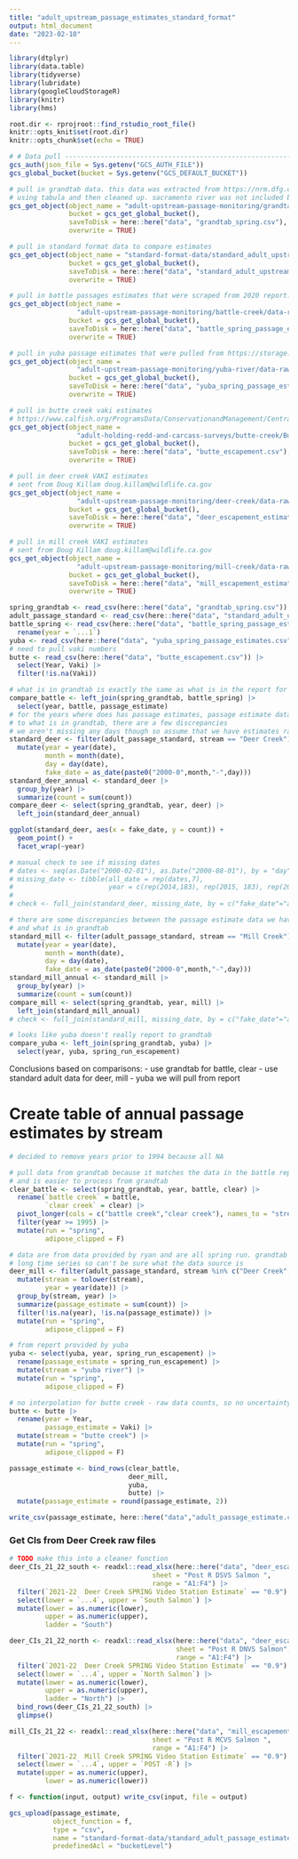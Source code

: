 ```yaml
---
title: "adult_upstream_passage_estimates_standard_format"
output: html_document
date: "2023-02-10"
---
```


```r
library(dtplyr)
library(data.table)
library(tidyverse)
library(lubridate)
library(googleCloudStorageR)
library(knitr)
library(hms)

root.dir <- rprojroot::find_rstudio_root_file()
knitr::opts_knit$set(root.dir)
knitr::opts_chunk$set(echo = TRUE)
```

```r
# # Data pull ---------------------------------------------------------------
gcs_auth(json_file = Sys.getenv("GCS_AUTH_FILE"))
gcs_global_bucket(bucket = Sys.getenv("GCS_DEFAULT_BUCKET"))

# pull in grandtab data. this data was extracted from https://nrm.dfg.ca.gov/FileHandler.ashx?DocumentID=84381 for spring run only
# using tabula and then cleaned up. sacramento river was not included because it is unknown where that data is coming from.
gcs_get_object(object_name = "adult-upstream-passage-monitoring/grandtab_spring.csv",
               bucket = gcs_get_global_bucket(),
               saveToDisk = here::here("data", "grandtab_spring.csv"),
               overwrite = TRUE)

# pull in standard format data to compare estimates
gcs_get_object(object_name = "standard-format-data/standard_adult_upstream_passage.csv",
               bucket = gcs_get_global_bucket(),
               saveToDisk = here::here("data", "standard_adult_upstream_passage.csv"),
               overwrite = TRUE)

# pull in battle passages estimates that were scraped from 2020 report: https://storage.cloud.google.com/jpe-dev-bucket/adult-upstream-passage-monitoring/battle-creek/data-raw/2020%20Battle%20Creek%20Adult%20Monitoring%20Report.pdf
gcs_get_object(object_name = 
                 "adult-upstream-passage-monitoring/battle-creek/data-raw/battle_spring_passage_estimates.csv",
               bucket = gcs_get_global_bucket(),
               saveToDisk = here::here("data", "battle_spring_passage_estimates.csv"),
               overwrite = TRUE)

# pull in yuba passage estimates that were pulled from https://storage.cloud.google.com/jpe-dev-bucket/adult-upstream-passage-monitoring/yuba-river/data-raw/2020%20Update%20LYR%20Chinook%20Salmon%20Run%20Differentiation_December%202020.pdf
gcs_get_object(object_name = 
                 "adult-upstream-passage-monitoring/yuba-river/data-raw/yuba_escapement_values.csv",
               bucket = gcs_get_global_bucket(),
               saveToDisk = here::here("data", "yuba_spring_passage_estimates.csv"),
               overwrite = TRUE)

# pull in butte creek vaki estimates
# https://www.calfish.org/ProgramsData/ConservationandManagement/CentralValleyMonitoring/SacramentoValleyTributaryMonitoring/ButteCreek.aspx
gcs_get_object(object_name = 
                 "adult-holding-redd-and-carcass-surveys/butte-creek/Butte_Creek_Historic_Escapement.csv",
               bucket = gcs_get_global_bucket(),
               saveToDisk = here::here("data", "butte_escapement.csv"),
               overwrite = TRUE)

# pull in deer creek VAKI estimates
# sent from Doug Killam doug.killam@wildlife.ca.gov
gcs_get_object(object_name = 
                 "adult-upstream-passage-monitoring/deer-creek/data-raw/DCVS both 2021-22 Spring FINAL 3-3-23.xlsx",
               bucket = gcs_get_global_bucket(),
               saveToDisk = here::here("data", "deer_escapement_estimates_21-22.xlsx"),
               overwrite = TRUE)

# pull in mill creek VAKI estimates
# sent from Doug Killam doug.killam@wildlife.ca.gov
gcs_get_object(object_name = 
                 "adult-upstream-passage-monitoring/mill-creek/data-raw/MCVS 2021-22 spring FINAL 3-3-23.xlsx",
               bucket = gcs_get_global_bucket(),
               saveToDisk = here::here("data", "mill_escapement_estimates_21-22.xlsx"),
               overwrite = TRUE)

```

```r
spring_grandtab <- read_csv(here::here("data", "grandtab_spring.csv"))
adult_passage_standard <- read_csv(here::here("data", "standard_adult_upstream_passage.csv"))
battle_spring <- read_csv(here::here("data", "battle_spring_passage_estimates.csv")) |> 
  rename(year = `...1`)
yuba <- read_csv(here::here("data", "yuba_spring_passage_estimates.csv"))
# need to pull vaki numbers
butte <- read_csv(here::here("data", "butte_escapement.csv")) |> 
  select(Year, Vaki) |> 
  filter(!is.na(Vaki))
```

```r
# what is in grandtab is exactly the same as what is in the report for battle creek
compare_battle <- left_join(spring_grandtab, battle_spring) |> 
  select(year, battle, passage_estimate)
# for the years where does has passage estimates, passage estimate data is very similar
# to what is in grandtab, there are a few discrepancies
# we aren't missing any days though so assume that we have estimates rather than raw
standard_deer <- filter(adult_passage_standard, stream == "Deer Creek") |> 
  mutate(year = year(date),
         month = month(date),
         day = day(date),
         fake_date = as_date(paste0("2000-0",month,"-",day)))
standard_deer_annual <- standard_deer |> 
  group_by(year) |> 
  summarize(count = sum(count))
compare_deer <- select(spring_grandtab, year, deer) |> 
  left_join(standard_deer_annual)

ggplot(standard_deer, aes(x = fake_date, y = count)) +
  geom_point() + 
  facet_wrap(~year)

# manual check to see if missing dates
# dates <- seq(as.Date("2000-02-01"), as.Date("2000-08-01"), by = "day")
# missing_date <- tibble(all_date = rep(dates,7),
#                        year = c(rep(2014,183), rep(2015, 183), rep(2016, 183), rep(2017, 183), rep(2018, 183), rep(2019, 183), rep(2020, 183)))
# 
# check <- full_join(standard_deer, missing_date, by = c("fake_date"="all_date", "year"))

# there are some discrepancies between the passage estimate data we have
# and what is in grandtab
standard_mill <- filter(adult_passage_standard, stream == "Mill Creek") |> 
  mutate(year = year(date),
         month = month(date),
         day = day(date),
         fake_date = as_date(paste0("2000-0",month,"-",day)))
standard_mill_annual <- standard_mill |> 
  group_by(year) |> 
  summarize(count = sum(count))
compare_mill <- select(spring_grandtab, year, mill) |> 
  left_join(standard_mill_annual)
# check <- full_join(standard_mill, missing_date, by = c("fake_date"="all_date", "year"))

# looks like yuba doesn't really report to grandtab
compare_yuba <- left_join(spring_grandtab, yuba) |> 
  select(year, yuba, spring_run_escapement)
```

Conclusions based on comparisons:
- use grandtab for battle, clear
- use standard adult data for deer, mill
- yuba we will pull from report

# Create table of annual passage estimates by stream

```r
# decided to remove years prior to 1994 because all NA

# pull data from grandtab because it matches the data in the battle report
# and is easier to process from grandtab
clear_battle <- select(spring_grandtab, year, battle, clear) |> 
  rename(`battle creek` = battle,
         `clear creek` = clear) |> 
  pivot_longer(cols = c("battle creek","clear creek"), names_to = "stream", values_to = "passage_estimate") |> 
  filter(year >= 1995) |> 
  mutate(run = "spring",
         adipose_clipped = F)

# data are from data provided by ryan and are all spring run. grandtab includes
# long time series so can't be sure what the data source is
deer_mill <- filter(adult_passage_standard, stream %in% c("Deer Creek", "Mill Creek")) |> 
  mutate(stream = tolower(stream),
         year = year(date)) |> 
  group_by(stream, year) |> 
  summarize(passage_estimate = sum(count)) |> 
  filter(!is.na(year), !is.na(passage_estimate)) |> 
  mutate(run = "spring",
         adipose_clipped = F)

# from report provided by yuba
yuba <- select(yuba, year, spring_run_escapement) |> 
  rename(passage_estimate = spring_run_escapement) |> 
  mutate(stream = "yuba river") |> 
  mutate(run = "spring",
         adipose_clipped = F)

# no interpolation for butte creek - raw data counts, so no uncertainty
butte <- butte |> 
  rename(year = Year,
         passage_estimate = Vaki) |> 
  mutate(stream = "butte creek") |> 
  mutate(run = "spring",
         adipose_clipped = F)

passage_estimate <- bind_rows(clear_battle,
                              deer_mill,
                              yuba,
                              butte) |> 
  mutate(passage_estimate = round(passage_estimate, 2))

write_csv(passage_estimate, here::here("data","adult_passage_estimate.csv"))
```


### Get CIs from Deer Creek raw files
```r
# TODO make this into a cleaner function
deer_CIs_21_22_south <- readxl::read_xlsx(here::here("data", "deer_escapement_estimates_21-22.xlsx"),
                                    sheet = "Post R DSVS Salmon ",
                                    range = "A1:F4") |> 
  filter(`2021-22  Deer Creek SPRING Video Station Estimate` == "0.9") |> 
  select(lower = `...4`, upper = `South Salmon`) |> 
  mutate(lower = as.numeric(lower), 
         upper = as.numeric(upper),
         ladder = "South")

deer_CIs_21_22_north <- readxl::read_xlsx(here::here("data", "deer_escapement_estimates_21-22.xlsx"),
                                          sheet = "Post R DNVS Salmon",
                                          range = "A1:F4") |> 
  filter(`2021-22  Deer Creek SPRING Video Station Estimate` == "0.9") |> 
  select(lower = `...4`, upper = `North Salmon`) |> 
  mutate(lower = as.numeric(lower), 
         upper = as.numeric(upper),
         ladder = "North") |> 
  bind_rows(deer_CIs_21_22_south) |> 
  glimpse()

mill_CIs_21_22 <- readxl::read_xlsx(here::here("data", "mill_escapement_estimates_21-22.xlsx"),
                                    sheet = "Post R MCVS Salmon ",
                                    range = "A1:F4") |> 
  filter(`2021-22  Mill Creek SPRING Video Station Estimate` == "0.9") |> 
  select(lower = `...4`, upper = `POST -R`) |> 
  mutate(upper = as.numeric(upper),
         lower = as.numeric(lower)) 

```

```r
f <- function(input, output) write_csv(input, file = output)

gcs_upload(passage_estimate,
           object_function = f,
           type = "csv",
           name = "standard-format-data/standard_adult_passage_estimate.csv",
           predefinedAcl = "bucketLevel")
```